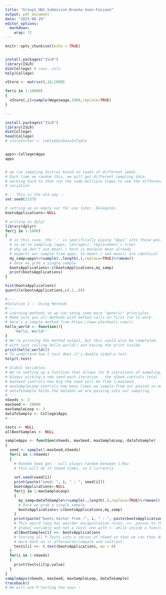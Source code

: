 ```yaml
---
title: "Group2_HW1_Submision_Brooke-Sean-Faizaan"
output: pdf_document
date: "2025-08-29"
editor_options: 
  markdown: 
    wrap: 72
---
```


```r
knitr::opts_chunk$set(echo = TRUE)


install.packages("ISLR") 
library(ISLR) 
dim(College) # rows, cols
help(College)

vStore <- matrix(0,18,1000) 

for(i in 1:10000)
{ 
  vStore[,i]=sample(Wage$wage,1000,replace=TRUE) 
}

---

install.packages("ISLR")
library(ISLR)
dim(College)
head(College)
# storeIntVar <- table$GetDataInTable


apps<-College$Apps
apps


# we run sampling distros based on loads of different seeds. 
# Each time we random this, we will get different sampling data. 
# working hard to then run the code multiple times to see the difference in
# variation 

# -- This is the old way -- 
set.seed(1337)

# setting up an empty var for use later. Delegates 
bootsApplications<-NULL

# writing as dplyr
library(dplyr)
for(j in 1:1000)
{
  # in this case, the '.' is specifically piping "Apps" into those positions. 
  # so we're sampling (apps, len(apps), replacement = true)
  # why we don't use mean(.) here is because mean already
  # expects our sample from apps. So mean(.) and mean() are identical
  my_samp=apps%>%sample(.,length(.),replace=TRUE)%>%mean()
  # Once we grab a single sample 
  bootsApplications<-c(bootsApplications,my_samp)
  print(bootsApplications)
}

hist(bootsApplications)
quantile(bootsApplications,c(.1,.9))

#---
#Solution 2 -- Using Methods
#---
# Learning methods so we can setup some more "generic" principles
# Make sure you all methods with method calls on first run to work. 
# Here's a sample method from https://www.w3schools.com/r/
hello_world <- function(){
    'Hello, World!'
}
# We're printing the method output, but this could also be completed
# with just calling hello_world() and having the print inside
print(hello_world())
# To undertand how t.test does it's double sided p-test.
help(t.test) 

# Global Variables. 
# We're setting up a function that allows for N iterations of sampling,
# Always picking a new seed each iteration - the nSeed controls total loops.
# maxSeed controls how big the seed will be from 1:maxSeed
# maxSampleLoop controls how many times we sample from our passed in model
# dataToSample holds the dataSet we are passing into our sampling. 
# ---
nSeeds <- 3
maxSeed <- 10000
maxSampleLoop <- 3
dataToSample <- College$Apps
# ---

tests <- NULL
allBootSamples <- NULL

sampleApps <- function(nSeeds, maxSeed, maxSampleLoop, dataToSample)
{
  seed <- sample(1:maxSeed,nSeeds) 
  for(i in 1:nSeeds) 
  {
    # Random Seed gen - will always random between 1:Max
    # this will do it nSeed times, so 3 currently
    
    set.seed(seed[i])
    print(paste("seed: ", i, " : ", seed[i]))
    bootsApplications<-NULL
    for(j in 1:maxSampleLoop)
    {
      my_samp=dataToSample%>%sample(.,length(.),replace=TRUE)%>%mean()
      # Once we grab a single sample 
      bootsApplications<-c(bootsApplications,my_samp)
    }
    print(paste("boots Vector from :", i, " : ", paste(bootsApplications, collapse = ", ")))
    # This weird lang has weirder encapsulation rules. <<- passes to the 
    # global variable and not a local one with <- while inside a func/method
    allBootSamples[i] <<- bootsApplications 
    # Storing all P-Tests into a vector of nSeed so that we can then do
    # more math on it afterwards/compare and contrast. 
    tests[i] <<- t.test(bootsApplications, mu = 0)
  }
  for(i in 1:nSeeds)
  {
    print(tests[i]$p.value)
  }
}
sampleApps(nSeeds, maxSeed, maxSampleLoop, dataToSample)
traceback()
# We will use P-testing two ways ~ 



``` 